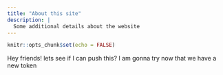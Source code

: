 ```yaml
---
title: "About this site"
description: |
  Some additional details about the website
---
```


```r
knitr::opts_chunk$set(echo = FALSE)
```

Hey friends! lets see if I can push this? I am gonna try now that we have a new token 
 